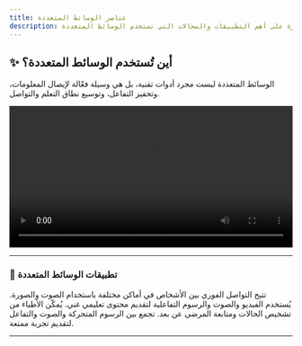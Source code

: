 ```yaml
---
title: عناصر الوسائط المتعددة
description: نظرة على أهم التطبيقات والمجالات التي تستخدم الوسائط المتعددة
---
```



## ✨ أين تُستخدم الوسائط المتعددة؟

الوسائط المتعددة ليست مجرد أدوات تقنية، بل هي وسيلة فعّالة لإيصال المعلومات، وتحفيز التفاعل، وتوسيع نطاق التعلم والتواصل.

<video controls width="100%">
  <source src="/MultimediaVideo.mp4" type="video/mp4" />
  Your browser does not support the video tag.
</video>


---
### 🧠 تطبيقات الوسائط المتعددة

<CardGrid>
  <Card title="المؤتمرات عن بعد" icon="collaboration">
    تتيح التواصل الفوري بين الأشخاص في أماكن مختلفة باستخدام الصوت والصورة.
  </Card>
  <Card title="التعليم عن بعد" icon="open-book">
    يُستخدم الفيديو والصوت والرسوم التفاعلية لتقديم محتوى تعليمي غني.
  </Card>
  <Card title="الطب عن بعد" icon="heart">
    يُمكّن الأطباء من تشخيص الحالات ومتابعة المرضى عن بعد.
  </Card>
  <Card title="الألعاب التفاعلية" icon="joystick">
    تجمع بين الرسوم المتحركة والصوت والتفاعل لتقديم تجربة ممتعة.
  </Card>
</CardGrid>

---

<CompleteButton pageId="ref-3" />
